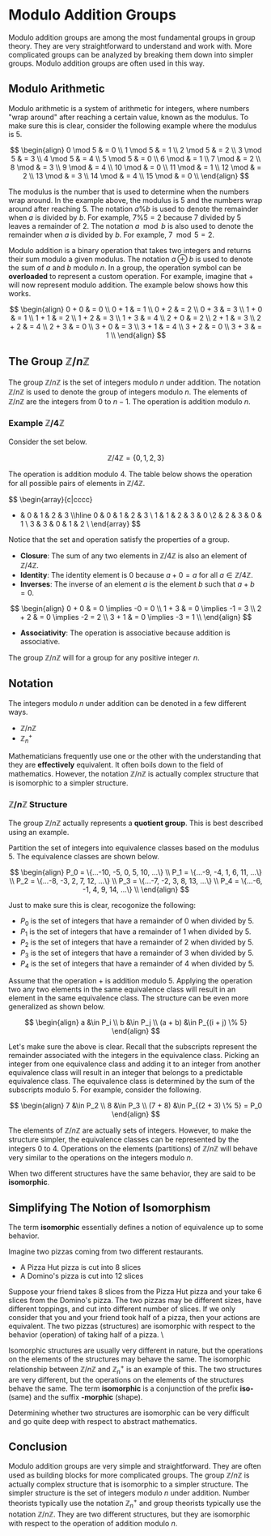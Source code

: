 # Modulo Addition Groups

Modulo addition groups are among the most fundamental groups in group theory.  They are very straightforward to understand and work with.  More complicated groups can be analyzed by breaking them down into simpler groups.  Modulo addition groups are often used in this way.

## Modulo Arithmetic

Modulo arithmetic is a system of arithmetic for integers, where numbers "wrap around" after reaching a certain value, known as the modulus.  To make sure this is clear, consider the following example where the modulus is $5$.

$$
\begin{align}
0 \mod 5 & = 0 \\
1 \mod 5 & = 1 \\
2 \mod 5 & = 2 \\
3 \mod 5 & = 3 \\
4 \mod 5 & = 4 \\
5 \mod 5 & = 0 \\
6 \mod & = 1 \\
7 \mod & = 2 \\
8 \mod & = 3 \\
9 \mod & = 4 \\
10 \mod & = 0 \\
11 \mod & = 1 \\
12 \mod & = 2 \\
13 \mod & = 3 \\
14 \mod & = 4 \\
15 \mod & = 0 \\
\end{align}
$$

The modulus is the number that is used to determine when the numbers wrap around.  In the example above, the modulus is $5$ and the numbers wrap around after reaching $5$.  The notation $a \% b$ is used to denote the remainder when $a$ is divided by $b$.  For example, $7 \% 5 = 2$ because $7$ divided by $5$ leaves a remainder of $2$.  The notation $a \mod b$ is also used to denote the remainder when $a$ is divided by $b$.  For example, $7 \mod 5 = 2$. 

Modulo addition is a binary operation that takes two integers and returns their sum modulo a given modulus.  The notation $a \oplus b$ is used to denote the sum of $a$ and $b$ modulo $n$.  In a group, the operation symbol can be **overloaded** to represent a custom operation.   For example, imagine that $+$ will now represent modulo addition.  The example below shows how this works.

$$
\begin{align}
0 + 0 & = 0 \\
0 + 1 & = 1 \\
0 + 2 & = 2 \\
0 + 3 & = 3 \\
1 + 0 & = 1 \\
1 + 1 & = 2 \\
1 + 2 & = 3 \\
1 + 3 & = 4 \\
2 + 0 & = 2 \\
2 + 1 & = 3 \\
2 + 2 & = 4 \\
2 + 3 & = 0 \\
3 + 0 & = 3 \\
3 + 1 & = 4 \\
3 + 2 & = 0 \\
3 + 3 & = 1 \\
\end{align}
$$


## The Group $\mathbb{Z}/n\mathbb{Z}$

The group $\mathbb{Z}/n\mathbb{Z}$ is the set of integers modulo $n$ under addition.  The notation $\mathbb{Z}/n\mathbb{Z}$ is used to denote the group of integers modulo $n$.  The elements of $\mathbb{Z}/n\mathbb{Z}$ are the integers from $0$ to $n-1$.  The operation is addition modulo $n$.  

### Example $\mathbb{Z}/4\mathbb{Z}$

Consider the set below.

$$\mathbb{Z}/4\mathbb{Z} = \{0, 1, 2, 3\}$$

The operation is addition modulo $4$.  The table below shows the operation for all possible pairs of elements in $\mathbb{Z}/4\mathbb{Z}$.

$$
\begin{array}{c|cccc}
+ & 0 & 1 & 2 & 3 \\\hline
0 & 0 & 1 & 2 & 3 \\ 1 & 1 & 2 & 3 & 0 \\2 & 2 & 3 & 0 & 1 \\ 3 & 3 & 0 & 1 & 2 \\
\end{array}
$$

Notice that the set and operation satisfy the properties of a group.  
* **Closure**: The sum of any two elements in $\mathbb{Z}/4\mathbb{Z}$ is also an element of $\mathbb{Z}/4\mathbb{Z}$.
* **Identity**: The identity element is $0$ because $a + 0 = a$ for all $a \in \mathbb{Z}/4\mathbb{Z}$.
* **Inverses**: The inverse of an element $a$ is the element $b$ such that $a + b = 0$.  

$$
\begin{align}
0 + 0 & = 0 \implies -0 = 0 \\
1 + 3 & = 0 \implies -1 = 3 \\
2 + 2 & = 0 \implies -2 = 2 \\
3 + 1 & = 0 \implies -3 = 1 \\
\end{align}
$$

* **Associativity**: The operation is associative because addition is associative.

The group $\mathbb{Z}/n\mathbb{Z}$ will for a group for any positive integer $n$.  

## Notation

The integers modulo $n$ under addition can be denoted in a few different ways.  
* $\mathbb{Z}/n\mathbb{Z}$
* $\mathbb{Z}_n^+$

Mathematicians frequently use one or the other with the understanding that they are **effectively** equivalent. It often boils down to the field of mathematics. However, the notation $\mathbb{Z}/n\mathbb{Z}$ is actually complex structure that is isomorphic to a simpler structure. 

### $\mathbb{Z}/n\mathbb{Z}$ Structure

The group $\mathbb{Z}/n\mathbb{Z}$ actually represents a **quotient group**.   This is best described using an example.   

Partition the set of integers into equivalence classes based on the modulus $5$.  The equivalence classes are shown below.

$$
\begin{align}
P_0 = \{...-10, -5, 0, 5, 10, ...\} \\
P_1 = \{...-9, -4, 1, 6, 11, ...\} \\
P_2 = \{...-8, -3, 2, 7, 12, ...\} \\
P_3 = \{...-7, -2, 3, 8, 13, ...\} \\
P_4 = \{...-6, -1, 4, 9, 14, ...\} \\
\end{align}
$$

Just to make sure this is clear, recogonize the following:
* $P_0$ is the set of integers that have a remainder of $0$ when divided by $5$.
* $P_1$ is the set of integers that have a remainder of $1$ when divided by $5$.
* $P_2$ is the set of integers that have a remainder of $2$ when divided by $5$.
* $P_3$ is the set of integers that have a remainder of $3$ when divided by $5$.
* $P_4$ is the set of integers that have a remainder of $4$ when divided by $5$.

Assume that the operation $+$ is addition modulo $5$.  Applying the operation two any two elements in the same equivalence class will result in an element in the same equivalence class.  The structure can be even more generalized as shown below. 

$$
\begin{align}
a &\in P_i \\
b &\in P_j \\
(a + b) &\in P_{(i + j) \% 5}
\end{align}
$$

Let's make sure the above is clear.  Recall that the subscripts represent the remainder associated with the integers in the equivalence class.  Picking an integer from one equivalence class and adding it to an integer from another equivalence class will result in an integer that belongs to a predictable equivalence class.  The equivalence class is determined by the sum of the subscripts modulo $5$.  For example, consider the following.

$$
\begin{align}
7 &\in P_2 \\
8 &\in P_3 \\
(7 + 8) &\in P_{(2 + 3) \% 5} = P_0
\end{align}
$$

The elements of $\mathbb{Z}/n\mathbb{Z}$ are actually sets of integers.  However, to make the structure simpler, the equivalence classes can be represented by the integers $0$ to $4$.  Operations on the elements (partitions) of $\mathbb{Z}/n\mathbb{Z}$ will behave very similar to the operations on the integers modulo $n$.  

When two different structures have the same behavior, they are said to be **isomorphic**.  

## Simplifying The Notion of Isomorphism

The term **isomorphic** essentially defines a notion of equivalence up to some behavior. 

Imagine two pizzas coming from two different restaurants. 
* A Pizza Hut pizza is cut into 8 slices
* A Domino's pizza is cut into 12 slices

Suppose your friend takes 8 slices from the Pizza Hut pizza and your take 6 slices from the Domino's pizza.  The two pizzas may be different sizes, have different toppings, and cut into different number of slices.  If we only consider that you and your friend took half of a pizza, then your actions are equivalent.  The two pizzas (structures) are isomorphic with respect to the behavior (operation) of taking half of a pizza.  \\

Isomorphic structures are usually very different in nature, but the operations on the elements of the structures may behave the same.  The isomorphic relationship between $\mathbb{Z}/n\mathbb{Z}$ and $\mathbb{Z}_n^+$ is an example of this.  The two structures are very different, but the operations on the elements of the structures behave the same.  The term **isomorphic** is a conjunction of the prefix **iso-** (same) and the suffix **-morphic** (shape). 

Determining whether two structures are isomorphic can be very difficult and go quite deep with respect to abstract mathematics.


## Conclusion
Modulo addition groups are very simple and straightforward.  They are often used as building blocks for more complicated groups.  The group $\mathbb{Z}/n\mathbb{Z}$ is actually complex structure that is isomorphic to a simpler structure.  The simpler structure is the set of integers modulo $n$ under addition.  Number theorists typically use the notation $\mathbb{Z}_n^+$ and group theorists typically use the notation $\mathbb{Z}/n\mathbb{Z}$.  They are two different structures, but they are isomorphic with respect to the operation of addition modulo $n$.

